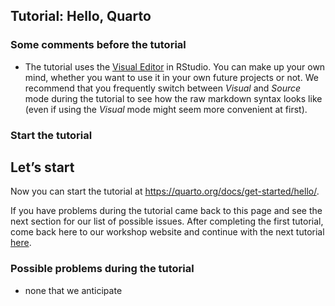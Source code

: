 
## Tutorial: Hello, Quarto

### Some comments before the tutorial

- The tutorial uses the [Visual Editor](https://quarto.org/docs/visual-editor/) in RStudio. You can make up your own mind, whether you want to use it in your own future projects or not. We recommend that you frequently switch between *Visual* and *Source* mode during the tutorial to see how the raw markdown syntax looks like (even if using the *Visual* mode might seem more convenient at first).

### Start the tutorial

:::{.callout-tip}
## Let's start
Now you can start the tutorial at <https://quarto.org/docs/get-started/hello/>.
:::

If you have problems during the tutorial came back to this page and see the next section for our list of possible issues.
After completing the first tutorial, come back here to our workshop website and continue with the next tutorial [here](get-started_2.qmd).


### Possible problems during the tutorial

- none that we anticipate
